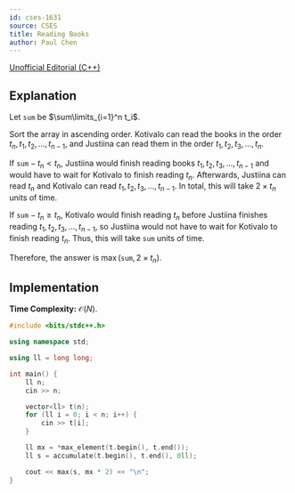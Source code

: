 ```yaml
---
id: cses-1631
source: CSES 
title: Reading Books
author: Paul Chen
---
```


[Unofficial Editorial (C++)](https://codeforces.com/blog/entry/83295)

## Explanation

Let $\texttt{sum}$ be $\sum\limits_{i=1}^n t_i$.

Sort the array in ascending order. Kotivalo can read the books in the order $t_n, t_1, t_2, ..., t_{n-1}$, and Justiina can read them in the order $t_1, t_2, t_3, ..., t_n$. 

If $\texttt{sum} - t_n < t_n$, Justiina would finish reading books $t_1, t_2, t_3, ..., t_{n-1}$ and would have to wait for Kotivalo to finish reading $t_n$. Afterwards, Justiina can read $t_n$ and Kotivalo can read $t_1, t_2, t_3, ..., t_{n-1}$. In total, this will take $2 \times t_n$ units of time.

If $\texttt{sum} - t_n \ge t_n$, Kotivalo would finish reading $t_n$ before Justiina finishes reading $t_1, t_2, t_3, ..., t_{n-1}$, so Justiina would not have to wait for Kotivalo to finish reading $t_n$. Thus, this will take $\texttt{sum}$ units of time.

Therefore, the answer is $\max(\texttt{sum}, 2 \times t_n)$.

## Implementation

**Time Complexity:** $\mathcal O(N)$.
<LanguageSection>

<CPPSection>

```cpp
#include <bits/stdc++.h>

using namespace std;

using ll = long long;

int main() {
	ll n;
	cin >> n;

	vector<ll> t(n);
	for (ll i = 0; i < n; i++) {
		cin >> t[i];
	}

	ll mx = *max_element(t.begin(), t.end());
	ll s = accumulate(t.begin(), t.end(), 0ll);

	cout << max(s, mx * 2) << "\n";
}
```

</CPPSection>

</LanguageSection>
